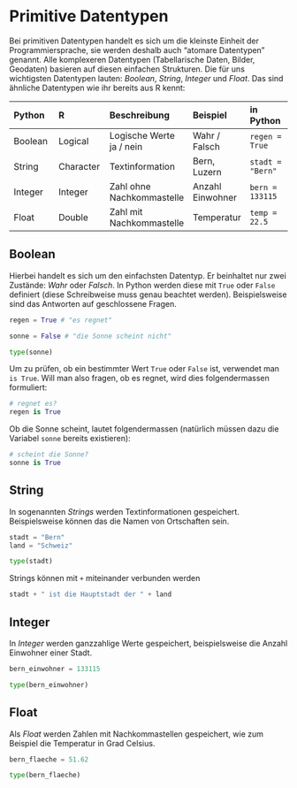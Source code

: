 # Primitive Datentypen

Bei primitiven Datentypen handelt es sich um die kleinste Einheit der Programmiersprache, sie werden deshalb auch "atomare Datentypen" genannt. Alle komplexeren Datentypen (Tabellarische Daten, Bilder, Geodaten) basieren auf diesen einfachen Strukturen. Die für uns wichtigsten Datentypen lauten: *Boolean*, *String*, *Integer* und *Float*. Das sind ähnliche Datentypen wie ihr bereits aus R kennt:

| Python | R | Beschreibung | Beispiel | in Python | 
|:---|:---|:---|:---|:---|
| Boolean | Logical | Logische Werte ja / nein | Wahr / Falsch | `regen = True` |
| String | Character | Textinformation | Bern, Luzern | `stadt = "Bern"` |
| Integer | Integer | Zahl ohne Nachkommastelle | Anzahl Einwohner | `bern = 133115` |
| Float | Double | Zahl mit Nachkommastelle | Temperatur | `temp = 22.5` |


:::{#tip-positron-project .callout-tip}

:::


## Boolean

Hierbei handelt es sich um den einfachsten Datentyp. Er beinhaltet nur zwei Zustände: *Wahr* oder *Falsch*. In Python werden diese mit `True` oder `False` definiert (diese Schreibweise muss genau beachtet werden). Beispielsweise sind das Antworten auf geschlossene Fragen.

```python
regen = True # "es regnet"

sonne = False # "die Sonne scheint nicht"

type(sonne)
```

Um zu prüfen, ob ein bestimmter Wert `True` oder `False` ist, verwendet man `is True`. Will man also fragen, ob es regnet, wird dies folgendermassen formuliert:

```python
# regnet es?
regen is True
```

Ob die Sonne scheint, lautet folgendermassen (natürlich müssen dazu die Variabel `sonne` bereits existieren):

```python
# scheint die Sonne?
sonne is True
```

## String

In sogenannten *Strings* werden Textinformationen gespeichert. Beispielsweise können das die Namen von Ortschaften sein.

```python
stadt = "Bern"
land = "Schweiz"

type(stadt)
```

Strings können mit `+` miteinander verbunden werden

```python
stadt + " ist die Hauptstadt der " + land
```

## Integer

In *Integer* werden ganzzahlige Werte gespeichert, beispielsweise die Anzahl Einwohner einer Stadt. 

```python
bern_einwohner = 133115

type(bern_einwohner)
```

## Float

Als *Float* werden Zahlen mit Nachkommastellen gespeichert, wie zum Beispiel die Temperatur in Grad Celsius.

```python
bern_flaeche = 51.62

type(bern_flaeche)
```
